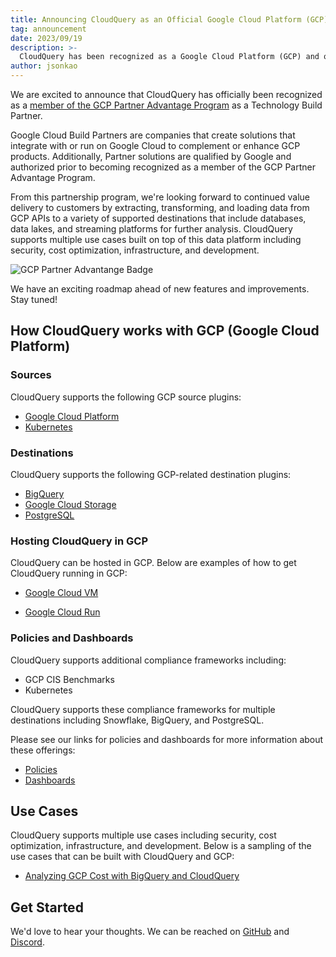 ```yaml
---
title: Announcing CloudQuery as an Official Google Cloud Platform (GCP) Build Partner
tag: announcement
date: 2023/09/19
description: >-
  CloudQuery has been recognized as a Google Cloud Platform (GCP) and qualified via solution validation and authorization.  This partner program will enable CloudQuery to build and service more customer needs relating to GCP including security, cost optimization, infrastructure, and development.
author: jsonkao
---
```



<BlogHeader/>

We are excited to announce that CloudQuery has officially been recognized as a [member of the GCP Partner Advantage Program](https://cloud.google.com/find-a-partner/partner/cloudquery) as a Technology Build Partner.  

Google Cloud Build Partners are companies that create solutions that integrate with or run on Google Cloud to complement or enhance GCP products.  Additionally, Partner solutions are qualified by Google and authorized prior to becoming recognized as a member of the GCP Partner Advantage Program.

From this partnership program, we're looking forward to continued value delivery to customers by extracting, transforming, and loading data from GCP APIs to a variety of supported destinations that include databases, data lakes, and streaming platforms for further analysis.  CloudQuery supports multiple use cases built on top of this data platform including security, cost optimization, infrastructure, and development.

![GCP Partner Advantange Badge](/images/blog/announcing-gcp-partnership/gcp_partner_badge.png)

We have an exciting roadmap ahead of new features and improvements.  Stay tuned!

## How CloudQuery works with GCP (Google Cloud Platform)

### Sources

CloudQuery supports the following GCP source plugins:

* [Google Cloud Platform](https://www.cloudquery.io/docs/plugins/sources/gcp/overview)
* [Kubernetes](https://www.cloudquery.io/docs/plugins/sources/k8s/overview)

### Destinations

CloudQuery supports the following GCP-related destination plugins:

* [BigQuery](https://www.cloudquery.io/docs/plugins/destinations/bigquery/overview)
* [Google Cloud Storage](https://www.cloudquery.io/docs/plugins/destinations/gcs/overview)
* [PostgreSQL](https://www.cloudquery.io/docs/plugins/destinations/postgresql/overview)


### Hosting CloudQuery in GCP

CloudQuery can be hosted in GCP.  Below are examples of how to get CloudQuery running in GCP:

* [Google Cloud VM](https://www.cloudquery.io/docs/deployment/google-cloud-vm)

* [Google Cloud Run](https://www.cloudquery.io/docs/deployment/cloud-run)


### Policies and Dashboards

CloudQuery supports additional compliance frameworks including:

* GCP CIS Benchmarks
* Kubernetes 

CloudQuery supports these compliance frameworks for multiple destinations including Snowflake, BigQuery, and PostgreSQL.

Please see our links for policies and dashboards for more information about these offerings:
* [Policies](https://www.cloudquery.io/docs/core-concepts/policies)
* [Dashboards](https://www.cloudquery.io/docs/core-concepts/dashboards)

## Use Cases

CloudQuery supports multiple use cases including security, cost optimization, infrastructure, and development.  Below is a sampling of the use cases that can be built with CloudQuery and GCP:

* [Analyzing GCP Cost with BigQuery and CloudQuery](https://www.cloudquery.io/blog/analysing-gcp-cost-with-bigquery-and-cq)

## Get Started

We'd love to hear your thoughts.  We can be reached on [GitHub](https://github.com/cloudquery/cloudquery/issues) and [Discord](https://www.cloudquery.io/discord).